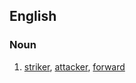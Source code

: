 ==English==

===Noun===
{{en-noun|front men}}

# {{football}} [[striker]], [[attacker]], [[forward]]